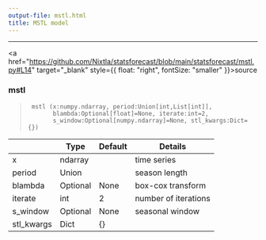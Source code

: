 ```yaml
---
output-file: mstl.html
title: MSTL model
---
```



------------------------------------------------------------------------

<a
href="https://github.com/Nixtla/statsforecast/blob/main/statsforecast/mstl.py#L14"
target="_blank" style={{ float: "right", fontSize: "smaller" }}>source</a>

### mstl

> ``` text
>  mstl (x:numpy.ndarray, period:Union[int,List[int]],
>        blambda:Optional[float]=None, iterate:int=2,
>        s_window:Optional[numpy.ndarray]=None, stl_kwargs:Dict={})
> ```

|            | **Type** | **Default** | **Details**          |
|------------|----------|-------------|----------------------|
| x          | ndarray  |             | time series          |
| period     | Union    |             | season length        |
| blambda    | Optional | None        | box-cox transform    |
| iterate    | int      | 2           | number of iterations |
| s_window   | Optional | None        | seasonal window      |
| stl_kwargs | Dict     | {}          |                      |


